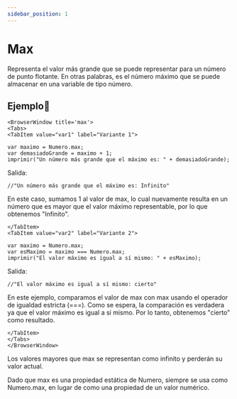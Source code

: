 ```yaml
---
sidebar_position: 1
---
```



# Max

Representa el valor más grande que se puede representar para un número de punto flotante. En otras palabras, es el número máximo que se puede almacenar en una variable de tipo número.

## Ejemplo📝

```mdx-code-block
<BrowserWindow title='max'>
<Tabs>
<TabItem value="var1" label="Variante 1">
```

```dummy
var maximo = Numero.max;
var demasiadoGrande = maximo + 1;
imprimir("Un número más grande que el máximo es: " + demasiadoGrande);
```

Salida:
```dummy
//"Un número más grande que el máximo es: Infinito"
```
En este caso, sumamos 1 al valor de max, lo cual nuevamente resulta en un número que es mayor que el valor máximo representable, por lo que obtenemos "Infinito".
```mdx-code-block
</TabItem>
<TabItem value="var2" label="Variante 2">
```
```dummy
var maximo = Numero.max;
var esMaximo = maximo === Numero.max;
imprimir("El valor máximo es igual a sí mismo: " + esMaximo);
```
Salida:
```dummy
//"El valor máximo es igual a sí mismo: cierto"
```

En este ejemplo, comparamos el valor de max con max usando el operador de igualdad estricta (===). Como se espera, la comparación es verdadera ya que el valor máximo es igual a sí mismo. Por lo tanto, obtenemos "cierto" como resultado.
```mdx-code-block
</TabItem>
</Tabs>
</BrowserWindow>
```
Los valores mayores que max se representan como infinito y perderán su valor  actual.

Dado que max es una propiedad estática de Numero, siempre se usa como Numero.max, en lugar de como una propiedad de un valor numérico.
